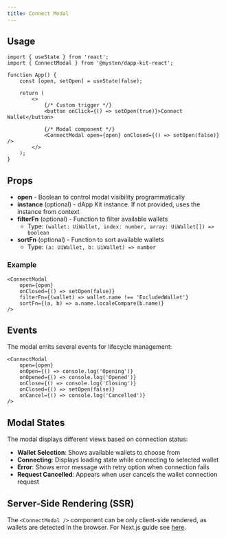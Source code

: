 ```yaml
---
title: Connect Modal
---
```


## Usage

```tsx
import { useState } from 'react';
import { ConnectModal } from '@mysten/dapp-kit-react';

function App() {
	const [open, setOpen] = useState(false);

	return (
		<>
			{/* Custom trigger */}
			<button onClick={() => setOpen(true)}>Connect Wallet</button>

			{/* Modal component */}
			<ConnectModal open={open} onClosed={() => setOpen(false)} />
		</>
	);
}
```

## Props

- **open** - Boolean to control modal visibility programmatically
- **instance** (optional) - dApp Kit instance. If not provided, uses the instance from context
- **filterFn** (optional) - Function to filter available wallets
  - Type: `(wallet: UiWallet, index: number, array: UiWallet[]) => boolean`
- **sortFn** (optional) - Function to sort available wallets
  - Type: `(a: UiWallet, b: UiWallet) => number`

### Example

```tsx
<ConnectModal
	open={open}
	onClosed={() => setOpen(false)}
	filterFn={(wallet) => wallet.name !== 'ExcludedWallet'}
	sortFn={(a, b) => a.name.localeCompare(b.name)}
/>
```

## Events

The modal emits several events for lifecycle management:

```tsx
<ConnectModal
	open={open}
	onOpen={() => console.log('Opening')}
	onOpened={() => console.log('Opened')}
	onClose={() => console.log('Closing')}
	onClosed={() => setOpen(false)}
	onCancel={() => console.log('Cancelled')}
/>
```

## Modal States

The modal displays different views based on connection status:

- **Wallet Selection**: Shows available wallets to choose from
- **Connecting**: Displays loading state while connecting to selected wallet
- **Error**: Shows error message with retry option when connection fails
- **Request Cancelled**: Appears when user cancels the wallet connection request

## Server-Side Rendering (SSR)

The `<ConnectModal />` component can be only client-side rendered, as wallets are detected in the
browser. For Next.js guide see [here](../../next-js).

